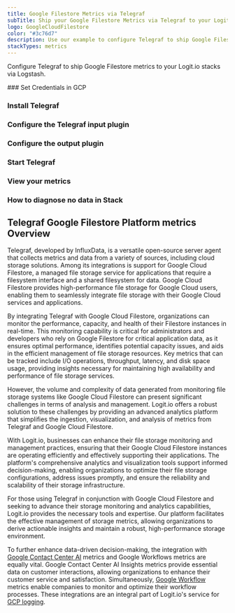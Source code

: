 ```yaml
---
title: Google Filestore Metrics via Telegraf
subTitle: Ship your Google Filestore Metrics via Telegraf to your Logit.io Stack
logo: GoogleCloudFilestore
color: "#3c76d7"
description: Use our example to configure Telegraf to ship Google Filestore metrics to Logit.io. Configure Telegraf to send Google Filestore metrics to Logstash or Elastic.
stackTypes: metrics
---
```


Configure Telegraf to ship Google Filestore metrics to your Logit.io stacks via Logstash.

<Steps>
  ### Set Credentials in GCP

  <SetGCPCredentials intro="Google Filestore represents a comprehensive suite of services offered within Google Cloud, specifically designed for the creation, deployment, and management of high-performance file storage solutions. It enables secure and efficient storage and access to files in a cloud-native environment, catering to diverse application workloads."/>
  
  ### Install Telegraf

  <InstallTelegraf />

  ### Configure the Telegraf input plugin

  <TelegrafStackDriverInput metric_type="file.googleapis.com"/>

  ### Configure the output plugin

  <TelegrafOutputPlugin />

  ### Start Telegraf

  <StartTelegraf />

  ### View your metrics
  <LaunchStack stackType="metrics" source="Google_Filestore_Metrics_via_Telegraf" utmMedium="metrics" utmCampaign="telegraf-GoogleFilestore-metrics" />

  ### How to diagnose no data in Stack

  <DiagnoseNoData />
</Steps>

## Telegraf Google Filestore Platform metrics Overview

Telegraf, developed by InfluxData, is a versatile open-source server agent that collects metrics and data 
from a variety of sources, including cloud storage solutions. Among its integrations is support for 
Google Cloud Filestore, a managed file storage service for applications that require a filesystem 
interface and a shared filesystem for data. Google Cloud Filestore provides high-performance file storage 
for Google Cloud users, enabling them to seamlessly integrate file storage with their Google Cloud services and applications.

By integrating Telegraf with Google Cloud Filestore, organizations can monitor the performance, capacity, 
and health of their Filestore instances in real-time. This monitoring capability is critical for 
administrators and developers who rely on Google Filestore for critical application data, as it 
ensures optimal performance, identifies potential capacity issues, and aids in the efficient management 
of file storage resources. Key metrics that can be tracked include I/O operations, throughput, latency, 
and disk space usage, providing insights necessary for maintaining high availability and performance of file storage services.

However, the volume and complexity of data generated from monitoring file storage systems like 
Google Cloud Filestore can present significant challenges in terms of analysis and management. 
Logit.io offers a robust solution to these challenges by providing an advanced analytics platform 
that simplifies the ingestion, visualization, and analysis of metrics from Telegraf and Google Cloud Filestore. 

With Logit.io, businesses can enhance their file storage monitoring and management practices, 
ensuring that their Google Cloud Filestore instances are operating efficiently and effectively 
supporting their applications. The platform's comprehensive analytics and visualization tools 
support informed decision-making, enabling organizations to optimize their file storage 
configurations, address issues promptly, and ensure the reliability and scalability of their storage infrastructure.

For those using Telegraf in conjunction with Google Cloud Filestore and seeking to advance 
their storage monitoring and analytics capabilities, Logit.io provides the necessary tools 
and expertise. Our platform facilitates the effective management of storage metrics, allowing 
organizations to derive actionable insights and maintain a robust, high-performance storage environment.

To further enhance data-driven decision-making, the integration with [Google Contact Center AI](/integrations/infrastructure-metrics/google-cloud/contact-center-ai-insights-telegraf-metrics) 
metrics and Google Workflows metrics are equally vital. Google Contact Center AI Insights 
metrics provide essential data on customer interactions, allowing organizations to enhance 
their customer service and satisfaction. Simultaneously, 
[Google Workflow](/integrations/infrastructure-metrics/google-cloud/workflows-telegraf-metrics) metrics 
enable companies to monitor and optimize their workflow processes. These integrations are an 
integral part of Logit.io's service for [GCP logging](https://logit.io/solutions/gcp-logging/).